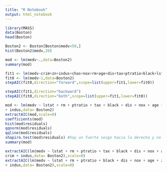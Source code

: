 ```yaml
---
title: "R Notebook"
output: html_notebook
---
```



```r
library(MASS)
data(Boston)
head(Boston)
```

```r
Boston2 <- Boston[Boston$medv<50,]
hist(Boston2$medv,20)
```

```r
mod <- lm(medv~.,data=Boston2)
summary(mod)
```
```r
fit1 <- lm(medv~crim+zn+indus+chas+nox+rm+age+dis+tax+ptratio+black+lstat,data=Boston2)
fit0 <- lm(medv~1,data=Boston2)
stepAIC(fit0,direction="forward",scope=list(upper=fit1,lower=fit0))
```


```r
stepAIC(fit1,direction="backward")
stepAIC(fit0,direction="both",scope=list(upper=fit1,lower=fit0))
```

```r
mod <- lm(medv ~ lstat + rm + ptratio + tax + black + dis + nox + age + zn + crim
+ indus,data= Boston2)
extractAIC(mod,scale=0)
coefficients(mod)
hist(mod$residuals)
qqnorm(mod$residuals)
qqline(mod$residuals)
shapiro.test(mod$residuals) #hay un fuerte sesgo hacia la derecha y no es normal la distribución
summary(mod)
```

```r
extractAIC(lm(medv ~ lstat + rm + ptratio + tax + black + dis + nox + age + zn +
crim + indus,data= Boston2),scale=0)
extractAIC(lm(medv ~ lstat + rm + ptratio + black + dis + nox + age + zn + crim
+ indus,data= Boston2),scale=0)
```


